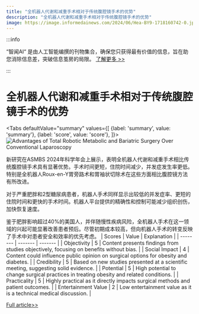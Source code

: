 ```yaml
---
title: "全机器人代谢和减重手术相对于传统腹腔镜手术的优势"
description: "全机器人代谢和减重手术相对于传统腹腔镜手术的优势"
image: https://image.informedainews.com/2024/06/Hea-BY9-1718160742-0.jpg
---
```



:::info

“智闻AI“ 是由人工智能编撰的刊物集合，确保您只获得最有价值的信息，旨在助您消除信息差，突破信息茧房的局限。  [了解更多 >>](/zh-Hans/docs/guides)

:::

# 全机器人代谢和减重手术相对于传统腹腔镜手术的优势


<Tabs
	defaultValue="summary"
	values={[
	{label: 'summary', value: 'summary'},
	{label: 'score', value: 'score'},
]}>
<TabItem value="summary">
<img
  src="https://image.informedainews.com/2024/06/Hea-BY9-1718160742-0.jpg"
  alt="Advantages of Total Robotic Metabolic and Bariatric Surgery Over Conventional Laparoscopy"
/>



新研究在ASMBS 2024年科学年会上展示，表明全机器人代谢和减重手术相比传统腹腔镜手术具有显著优势。手术时间更短，住院时间减少，并发症发生率更低。特别是全机器人Roux-en-Y胃旁路术和胃袖状切除术在这些方面相比腹腔镜方法有所改进。

对于严重肥胖和2型糖尿病患者，机器人手术同样显示出较低的并发症率、更短的住院时间和更快的手术时间。机器人平台提供的精确性和控制可能减少组织创伤，加快恢复速度。

鉴于肥胖影响超过40%的美国人，并伴随慢性疾病风险，全机器人手术在这一领域的兴起可能显著改善患者预后。尽管初期成本较高，但向机器人手术的转变反映了手术中对患者安全和效率的优先考虑。
</TabItem>
<TabItem value="score">
	| Scores     | Value   | Explanation |
	| -------- | ------- | ------- |
	| Objectivity  | 5    | Content presents findings from studies objectively, focusing on benefits without bias.    |
	| Social Impact | 4     | Content could influence public opinion on surgical options for obesity and diabetes.    |
	| Credibility    | 5    | Based on new studies presented at a scientific meeting, suggesting solid evidence.    |
	| Potential    | 5    | High potential to change surgical practices in treating obesity and related conditions.    |
	| Practicality    | 5    | Highly practical as it directly impacts surgical methods and patient outcomes.    |
	| Entertainment Value    | 2    | Low entertainment value as it is a technical medical discussion.    |
</TabItem>
</Tabs>

[Full article>>](https://medicalxpress.com/news/2024-06-benefit-total-robotic-metabolic-bariatric.html)
